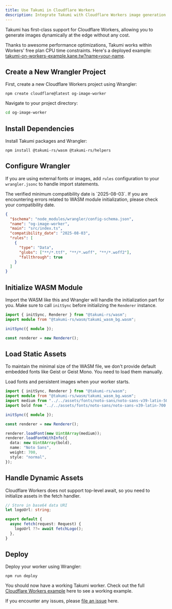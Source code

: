 ```yaml
---
title: Use Takumi in Cloudflare Workers
description: Integrate Takumi with Cloudflare Workers image generation at the edge.
---
```


Takumi has first-class support for Cloudflare Workers, allowing you to generate images dynamically at the edge without any cost.

Thanks to awesome performance optimizations, Takumi works within Workers' free plan CPU time constraints. Here's a deployed example: [takumi-on-workers-example.kane.tw?name=your-name](https://takumi-on-workers-example.kane.tw/?name=your-name).

## Create a New Wrangler Project

First, create a new Cloudflare Workers project using Wrangler:

```npm
npm create cloudflare@latest og-image-worker
```

Navigate to your project directory:

```bash
cd og-image-worker
```

## Install Dependencies

Install Takumi packages and Wrangler:

```npm
npm install @takumi-rs/wasm @takumi-rs/helpers
```

## Configure Wrangler

If you are using external fonts or images, add `rules` configuration to your `wrangler.jsonc` to handle import statements.

<Callout type="warn">
The verified minimum compatibility date is `2025-08-03`. If you are encountering errors related to WASM module initialization, please check your compatibility date.
</Callout>

```json
{
  "$schema": "node_modules/wrangler/config-schema.json",
  "name": "og-image-worker",
  "main": "src/index.ts",
  "compatibility_date": "2025-08-03",
  "rules": [
    {
      "type": "Data",
      "globs": ["**/*.ttf", "**/*.woff", "**/*.woff2"],
      "fallthrough": true
    }
  ]
}
```

## Initialize WASM Module

Import the WASM like this and Wrangler will handle the initialization part for you. Make sure to call `initSync` before initializing the `Renderer` instance.

```ts
import { initSync, Renderer } from "@takumi-rs/wasm";
import module from "@takumi-rs/wasm/takumi_wasm_bg.wasm";

initSync({ module });

const renderer = new Renderer();
```

## Load Static Assets

<Callout type="info">
To maintain the minimal size of the WASM file, we don't provide default embedded fonts like Geist or Geist Mono. You need to load them manually.
</Callout>

Load fonts and persistent images when your worker starts.

```ts
import { initSync, Renderer } from "@takumi-rs/wasm";
import module from "@takumi-rs/wasm/takumi_wasm_bg.wasm";
import medium from "../../assets/fonts/noto-sans/noto-sans-v39-latin-500.woff2";
import bold from "../../assets/fonts/noto-sans/noto-sans-v39-latin-700.woff2";

initSync({ module });

const renderer = new Renderer();

renderer.loadFont(new Uint8Array(medium));
renderer.loadFontWithInfo({
  data: new Uint8Array(bold),
  name: "Noto Sans",
  weight: 700,
  style: "normal",
});
```

## Handle Dynamic Assets

Cloudflare Workers does not support top-level await, so you need to initialize assets in the fetch handler.

```ts
// Store in base64 data URI
let logoUrl: string;

export default {
  async fetch(request: Request) {
    logoUrl ??= await fetchLogo();
  },
}
```

## Deploy

Deploy your worker using Wrangler:

```npm
npm run deploy
```

You should now have a working Takumi worker. Check out the full [Cloudflare Workers example](https://github.com/kane50613/takumi/blob/master/example/cloudflare-workers) here to see a working example.

If you encounter any issues, please [file an issue](https://github.com/kane50613/takumi/issues) here.